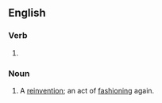 ==English==

===Verb===
{{head|en|verb form}}

# {{present participle of|en|refashion|nocat=1}}

===Noun===
{{en-noun}}

# A [[reinvention]]; an act of [[fashioning]] again.